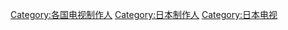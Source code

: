 [[Category:各国电视制作人|Category:各国电视制作人]]
[[Category:日本制作人|Category:日本制作人]]
[[Category:日本电视|Category:日本电视]]